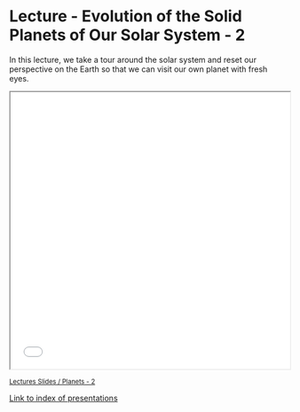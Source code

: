 # Lecture - Evolution of the Solid Planets of Our Solar System - 2

In this lecture, we take a tour around the solar system and reset our perspective on the Earth so that we can visit our own planet with fresh eyes.



```{=html}
<!-- Embed a presentation from this site -->
<center>
<iframe width="100%"
        height="500"
        src="../../slides/Slides-PlanetaryGeophysics-2.html"
        allowfullscreen
        title="Lecture Slides">
</iframe>
</center>
```

<small>
[Lectures Slides / Planets - 2](../../slides/Slides-PlanetaryGeophysics-2.html)
</small>

[Link to index of presentations](../../slides/index.html)
